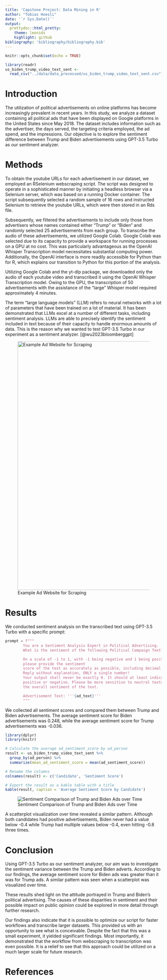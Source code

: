 ```yaml
---
title: 'Capstone Project: Data Mining in R'
author: "Tobias Hoesli"
date: '`r Sys.Date()`'
output:
  prettydoc::html_pretty:
    theme: leonids
    highlight: github
bibliography: 'bibliography/bibliography.bib'
---
```


```r
knitr::opts_chunk$set(echo = TRUE)
```

```r

library(readr)
us_biden_trump_video_text_sent <- 
  read_csv("../data/data_processed/us_biden_trump_video_text_sent.csv")

```

# Introduction

The utilization of political advertisements on online platforms has become increasingly prevalent in recent years. In this study, we analyze a dataset containing all political ads that have been displayed on Google platforms in the United States since May 2018. The dataset includes information such as the advertiser, the days served, the targeting criteria employed, the ad spend, and the impressions. Our objective is to explore the sentiment difference between Trump and Biden advertisements using GPT-3.5 Turbo as our sentiment analyzer.

# Methods

To obtain the youtube URLs for each advertisement in our dataset, we employed an RSelenium webscraping script. The script was designed to operate in a sophisticated manner by initiating a headless browser via a Selenium server, which was based on a running Docker container. The script subsequently selected a random sample of 16 rows and instructed Selenium to retrieve the youtube URLs, which were then stored in an Rds file.

Subsequently, we filtered the advertisements to include only those from advertisers whose names contained either "Trump" or "Biden" and randomly selected 25 advertisements from each group. To transcribe the audio of these advertisements, we utilized Google Colab. Google Colab was selected due to its capacity to provide a workspace for running processes on a GPU at no cost. This was particularly advantageous as the OpenAI Whisper Transcription model necessitates substantial computing power. Additionally, the OpenAI interface is more readily accessible for Python than for R, which explains our transition to Python for this portion of the analysis.

Utilizing Google Colab and the yt-dlp package, we downloaded only the audio of each youtube video and transcribed it using the OpenAI Whisper Transcription model. Owing to the GPU, the transcription of 50 advertisements with the assistance of the "large" Whisper model required approximately 4 minutes.

The term "large language models" (LLM) refers to neural networks with a lot of parameters that have been trained on a lot of material. It has been demonstrated that LLMs excel at a number of different tasks, including sentiment analysis. LLMs are able to precisely identify the sentiment included in text because of their capacity to handle enormous amounts of data. This is the reason why we wanted to test GPT-3.5 Turbo in our experiment as a sentiment analyzer. [@wu2023bloomberggpt]

![Example Ad Website for Scraping](images/Example_Ad_Website_Scrape.PNG){width="800"}  


# Results

We conducted sentiment analysis on the transcribed text using GPT-3.5 Turbo with a specific prompt:

```python
prompt = f"""
        You are a Sentiment Analysis Expert in Political Advertising.
        What is the sentiment of the following Political Campaign Text?

        On a scale of -1 to 1, with -1 being negative and 1 being positive,
        please provide the sentiment
        score of the text as accurately as possible, including decimal points. 
        Reply without explanation, ONLY a single number!
        Your output shall never be exactly 0. It should at least indicate a number that's slightly
        positive or negative. Please be more sensitive to neutral texts and provide a score that reflects
        the overall sentiment of the text.

        Advertisement Text: '''{ad_text}'''
        """
```

We collected all sentiment scores and compared them between Trump and Biden advertisements. The average sentiment score for Biden advertisements was 0.248, while the average sentiment score for Trump advertisements was -0.036.

```r

library(dplyr)
library(knitr)

# Calculate the average ad_sentiment_score by ad_person
result <- us_biden_trump_video_text_sent %>%
  group_by(ad_person) %>%
  summarize(mean_ad_sentiment_score = mean(ad_sentiment_score))

# Rename the columns
colnames(result) <- c('Candidate', 'Sentiment Score')

# Export the result as a kable table with a title
kable(result, caption = 'Average Sentiment Score by Candidate')
```

![Sentiment Comparison of Trump and Biden Ads over Time](images/ad_sentiment_biden_trump.png)

A scatterplot visualization over time revealed a similar pattern. Although both candidates had positive advertisements, Biden never had a value below -0.4 while Trump had multiple values below -0.4, even hitting -0.8 three times.

# Conclusion

Using GPT-3.5 Turbo as our sentiment analyzer, our aim was to investigate the sentiment variance between the Trump and Biden adverts. According to our findings, the average sentiment score for Biden ads was greater than it was for Trump ads. A similar pattern was seen when a scatterplot was visualized over time.

These results shed light on the attitude portrayed in Trump and Biden's political advertising. The causes of these disparities in sentiment and their possible impact on public opinion could be explored in more detail through further research.

Our findings also indicate that it is possible to optimize our script for faster workflows and transcribe larger datasets. This provided us with an opportunity to see what is conceivable. Despite the fact that this was a small experiment, it yielded significant findings. Most importantly, it demonstrated that the workflow from webscraping to transcription was even possible. It is a relief to see that this approach could be utilized on a much larger scale for future research.

# References
